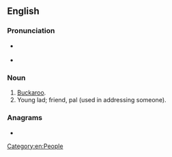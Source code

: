 {{also|Bucko}}
==English==

===Pronunciation===
* {{a|GenAm}} {{IPA|en|/ˈbʌkoʊ/}}
* {{rhymes|en|ʌkəʊ}}

===Noun===
{{en-noun|s|buckoes}}

# [[buckaroo|Buckaroo]].
# Young lad; friend, pal (used in addressing someone).

===Anagrams===
* {{anagrams|en|a=bckou|Bouck}}

[[Category:en:People]]
